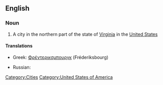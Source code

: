 ==English==

===Noun===
{{wikipedia|Fredericksburg, Virginia}}
{{en-proper noun}}

# A city in the northern part of the state of [[Virginia]] in the [[United States]]

====Translations====
{{top}}
* Greek: [[Φρέντερικσμπουργκ]] (Fréderiksbourg)
{{mid}}
* Russian: {{t|ru|Фредериксбург|tr=Frederiksbúrg|m}}
{{bottom}}

[[Category:Cities]]
[[Category:United States of America]]